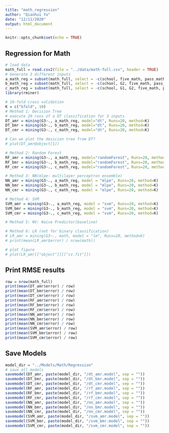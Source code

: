 ```yaml
---
title: "math_regression"
author: "Qianhui Yu"
date: "12/11/2020"
output: html_document
---
```


```r
knitr::opts_chunk$set(echo = TRUE)
```

## Regression for Math

```r
# load data
math_full = read.csv2(file = "../data/math-full.csv", header = TRUE)
# Generate 3 different inputs
a_math_reg = subset(math_full, select = -c(school, five_math, pass_math)) 
b_math_reg = subset(math_full, select = -c(school, G2, five_math, pass_math)) 
c_math_reg = subset(math_full, select = -c(school, G1, G2, five_math, pass_math)) 
library(rminer)

# 10-fold cross validation 
K = c("kfold", 10)
# Method 1: Decision Tree
# execute 20 runs of a DT classification for 3 inputs
DT_amr = mining(G3~., a_math_reg, model="dt", Runs=20, method=K)
DT_bmr = mining(G3~., b_math_reg, model="dt", Runs=20, method=K)
DT_cmr = mining(G3~., c_math_reg, model="dt", Runs=20, method=K)

# Can we plot the desicion tree from DT?
# plot(DT_amr@object[1])

# Method 2: Random Forest
RF_amr = mining(G3~., a_math_reg, model="randomForest", Runs=20, method=K)
RF_bmr = mining(G3~., b_math_reg, model="randomForest", Runs=20, method=K)
RF_cmr = mining(G3~., c_math_reg, model="randomForest", Runs=20, method=K)

# Method 3: NN(mlpe: multilayer perceptron ensemble)
NN_amr = mining(G3~., a_math_reg, model = "mlpe", Runs=20, method=K)
NN_bmr = mining(G3~., b_math_reg, model = "mlpe", Runs=20, method=K)
NN_cmr = mining(G3~., c_math_reg, model = "mlpe", Runs=20, method=K)

# Method 4: SVM
SVM_amr = mining(G3~., a_math_reg, model = "svm", Runs=20, method=K)
SVM_bmr = mining(G3~., b_math_reg, model = "svm", Runs=20, method=K)
SVM_cmr = mining(G3~., c_math_reg, model = "svm", Runs=20, method=K)

# Method 5: NV: Naive Predictor(baseline)

# Method 6: LR (not for binary classification)
# LR_amr = mining(G3~., math, model = "lm", Runs=20, method=K)
# print(mean(LR_amr$error) / nrow(math))

# plot figure
# plot(LR_amr[["object"]][["cv.fit"]])


```
## Print RMSE results
```r
row = nrow(math_full)
print(mean(DT_amr$error) / row)
print(mean(DT_bmr$error) / row)
print(mean(DT_cmr$error) / row)
print(mean(RF_amr$error) / row)
print(mean(RF_bmr$error) / row)
print(mean(RF_cmr$error) / row)
print(mean(NN_amr$error) / row)
print(mean(NN_bmr$error) / row)
print(mean(NN_cmr$error) / row)
print(mean(SVM_amr$error) / row)
print(mean(SVM_bmr$error) / row)
print(mean(SVM_cmr$error) / row)                      

```


## Save Models
```r
model_dir = "../Models/Math/Regression"
# save all models
savemodel(DT_amr, paste(model_dir, "/dt_amr.model", sep = ""))
savemodel(DT_bmr, paste(model_dir, "/dt_bmr.model", sep = ""))
savemodel(DT_cmr, paste(model_dir, "/dt_cmr.model", sep = ""))
savemodel(RF_amr, paste(model_dir, "/rf_amr.model", sep = ""))
savemodel(RF_bmr, paste(model_dir, "/rf_bmr.model", sep = ""))
savemodel(RF_cmr, paste(model_dir, "/rf_cmr.model", sep = ""))
savemodel(NN_amr, paste(model_dir, "/nn_amr.model", sep = ""))
savemodel(NN_bmr, paste(model_dir, "/nn_bmr.model", sep = ""))
savemodel(NN_cmr, paste(model_dir, "/nn_cmr.model", sep = ""))
savemodel(SVM_amr, paste(model_dir, "/svm_amr.model", sep = ""))
savemodel(SVM_bmr, paste(model_dir, "/svm_bmr.model", sep = ""))
savemodel(SVM_cmr, paste(model_dir, "/svm_cmr.model", sep = ""))
```